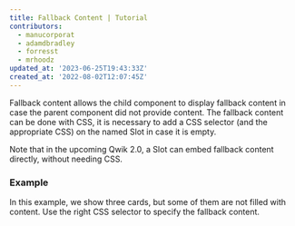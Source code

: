 ```yaml
---
title: Fallback Content | Tutorial
contributors:
  - manucorporat
  - adamdbradley
  - forresst
  - mrhoodz
updated_at: '2023-06-25T19:43:33Z'
created_at: '2022-08-02T12:07:45Z'
---
```


Fallback content allows the child component to display fallback content in case the parent component did not provide content. The fallback content can be done with CSS, it is necessary to add a CSS selector (and the appropriate CSS) on the named Slot in case it is empty.

Note that in the upcoming Qwik 2.0, a Slot can embed fallback content directly, without needing CSS.

### Example

In this example, we show three cards, but some of them are not filled with content. Use the right CSS selector to specify the fallback content.

